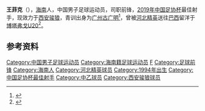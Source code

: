{{BLPsources|time=2020-07-07T15:23:10+00:00}}
{{Infobox football biography
| name                = 王菲克
| image               = <!--除個別情況外，不能使用非自由版權圖像-->
| image_size          = <!--px-->
| caption             = 
| fullname            = 
| nickname            = 
| birth_date          = 1994年12月10日
| birth_place         = {{CHN}}[[海南省|海南省]]
| nationality         = {{PRC}}
| country             = 
| height              = {{height|m=1.78}}
| position            = 前锋
| currentclub         = [[西安骏狼足球俱乐部|西安骏狼]]
| clubnumber          = <!--球衣號碼-->
| youthyears1         = 
| youthclubs1         = [[广州古广明足球俱乐部|广州古广明]]
| youthyears2         = 
| youthclubs2         = [[河北精英|河北精英]]
| years1              = 2015 - 2019
| clubs1              = [[河北精英|河北精英]]
| caps1               = 
| goals1              = 
| years2              = 2021 - 
| clubs2              = [[西安骏狼|西安骏狼]]
| caps2               = 
| goals2              = 
| totalcaps           = <!--出賽總計-->
| totalgoals          = <!--入球總計-->
| nationalyears1      = 
| nationalteam1       = 
| nationalcaps1       = 
| nationalgoals1      = 
| manageryears1       = <!--执教球队，最多可填至49个-->
| managerclubs1       = 
| medaltemplates      = 
* [[2019年中国足协杯|2019年中国足协杯]]最佳射手
| club-update         = 2021年4月7日
| nationalteam-update = <!--國家隊資料更新時間-->
}}
'''王菲克'''（{{bd|1994年|12月10日||}}），[[海南|海南]]人，中国男子足球运动员，司职前锋，[[2019年中国足协杯|2019年中国足协杯]]最佳射手，现效力于[[西安骏狼足球俱乐部|西安骏狼]]，青训出身为[[广州古广明足球俱乐部|广州古广明]]<ref>{{cite web |author1=广州黄埔古广明足球俱乐部 |title=《恭喜古广明俱乐部昔日弟子王菲克，2019中国足协杯最佳射手，荣获足协杯金靴奖！》 |url=https://www.gzguguangming.com/article/index/id/103/cid/1.html |website=古广明足球俱乐部 |accessdate=2019-12-06 |archive-date=2020-07-06 |archive-url=https://web.archive.org/web/20200706233000/https://www.gzguguangming.com/article/index/id/103/cid/1.html |dead-url=no }}</ref>，曾被[[河北精英足球俱乐部|河北精英]]送往[[巴西|巴西]]留洋于[[博塔弗戈足球俱乐部|博塔弗戈U20]]<ref>{{cite web |author1=海南爱动体育 |title=《【足球】中乙新赛季周六开踢 三名海南籍球员在列 原海南队球员都去了哪？》 |url=https://www.sohu.com/a/301329016_505684 |website=搜狐网 |accessdate=2019-03-14 |archive-date=2020-07-05 |archive-url=https://web.archive.org/web/20200705173319/https://www.sohu.com/a/301329016_505684 |dead-url=no }}</ref>。

== 参考资料 ==
{{Reflist}}
{{2015年中乙分类名单河北精英}}
{{2016年中乙分类名单河北精英}}
{{2017年中乙分类名单河北精英}}
{{2018年中乙分类名单河北精英}}
{{2019年中乙分类名单河北精英}}
{{DEFAULTSORT:Wang王}}
[[Category:中国男子足球运动员|Category:中国男子足球运动员]]
[[Category:海南籍足球运动员|Category:海南籍足球运动员]]
[[Category:王姓|F]]
[[Category:足球前锋|Category:足球前锋]]
[[Category:海南人|Category:海南人]]
[[Category:河北精英球员|Category:河北精英球员]]
[[Category:1994年出生|Category:1994年出生]]
[[Category:中国足协杯最佳射手|Category:中国足协杯最佳射手]]
[[Category:中乙球员|Category:中乙球员]]
[[Category:西安骏狼球员|Category:西安骏狼球员]]
